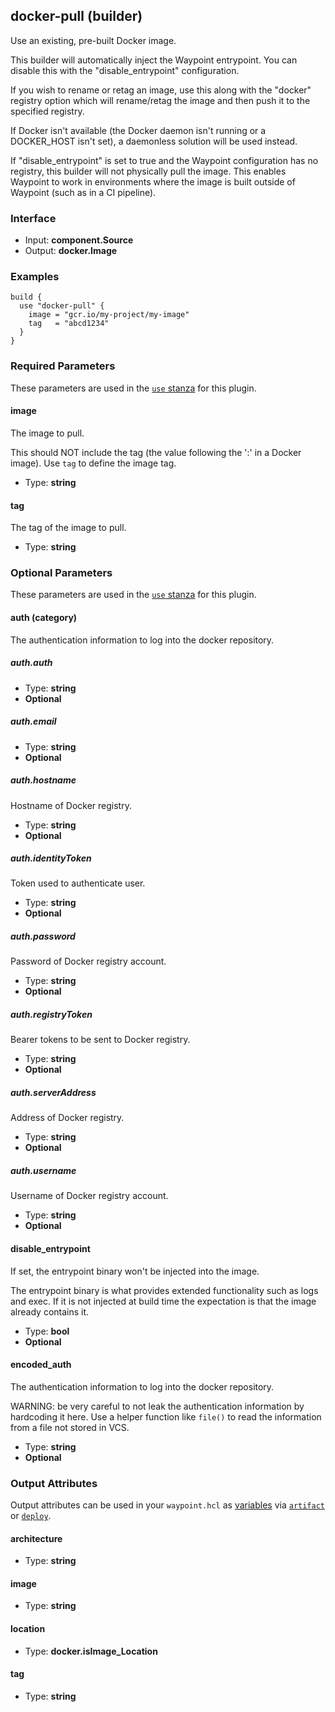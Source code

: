 ## docker-pull (builder)

Use an existing, pre-built Docker image.

This builder will automatically inject the Waypoint entrypoint. You
can disable this with the "disable_entrypoint" configuration.

If you wish to rename or retag an image, use this along with the
"docker" registry option which will rename/retag the image and then
push it to the specified registry.

If Docker isn't available (the Docker daemon isn't running or a DOCKER_HOST
isn't set), a daemonless solution will be used instead.

If "disable_entrypoint" is set to true and the Waypoint configuration
has no registry, this builder will not physically pull the image. This enables
Waypoint to work in environments where the image is built outside of Waypoint
(such as in a CI pipeline).

### Interface

- Input: **component.Source**
- Output: **docker.Image**

### Examples

```hcl
build {
  use "docker-pull" {
    image = "gcr.io/my-project/my-image"
    tag   = "abcd1234"
  }
}
```

### Required Parameters

These parameters are used in the [`use` stanza](/waypoint/docs/waypoint-hcl/use) for this plugin.

#### image

The image to pull.

This should NOT include the tag (the value following the ':' in a Docker image). Use `tag` to define the image tag.

- Type: **string**

#### tag

The tag of the image to pull.

- Type: **string**

### Optional Parameters

These parameters are used in the [`use` stanza](/waypoint/docs/waypoint-hcl/use) for this plugin.

#### auth (category)

The authentication information to log into the docker repository.

##### auth.auth

- Type: **string**
- **Optional**

##### auth.email

- Type: **string**
- **Optional**

##### auth.hostname

Hostname of Docker registry.

- Type: **string**
- **Optional**

##### auth.identityToken

Token used to authenticate user.

- Type: **string**
- **Optional**

##### auth.password

Password of Docker registry account.

- Type: **string**
- **Optional**

##### auth.registryToken

Bearer tokens to be sent to Docker registry.

- Type: **string**
- **Optional**

##### auth.serverAddress

Address of Docker registry.

- Type: **string**
- **Optional**

##### auth.username

Username of Docker registry account.

- Type: **string**
- **Optional**

#### disable_entrypoint

If set, the entrypoint binary won't be injected into the image.

The entrypoint binary is what provides extended functionality such as logs and exec. If it is not injected at build time the expectation is that the image already contains it.

- Type: **bool**
- **Optional**

#### encoded_auth

The authentication information to log into the docker repository.

WARNING: be very careful to not leak the authentication information by hardcoding it here. Use a helper function like `file()` to read the information from a file not stored in VCS.

- Type: **string**
- **Optional**

### Output Attributes

Output attributes can be used in your `waypoint.hcl` as [variables](/waypoint/docs/waypoint-hcl/variables) via [`artifact`](/waypoint/docs/waypoint-hcl/variables/artifact) or [`deploy`](/waypoint/docs/waypoint-hcl/variables/deploy).

#### architecture

- Type: **string**

#### image

- Type: **string**

#### location

- Type: **docker.isImage_Location**

#### tag

- Type: **string**
